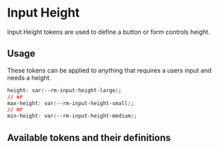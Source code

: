 
<Meta title="Tokens/Input/Input Height" />

# Input Height

Input Height tokens are used to define a button or form controls height.

## Usage

These tokens can be applied to anything that requires a users input and needs a height.

```css
height: var(--rm-input-height-large);
// or
max-height: var(--rm-input-height-small);
// or
min-height: var(--rm-input-height-medium);
```

## Available tokens and their definitions

<DesignTokenDocBlock categoryName="Input Heights" viewType="card" />

